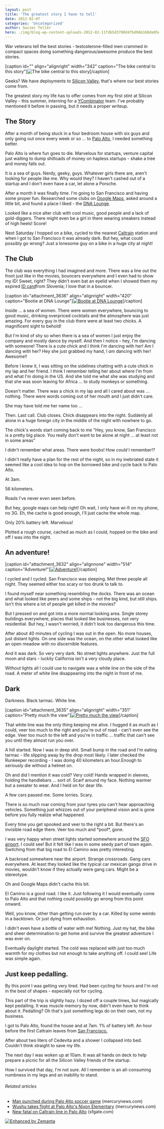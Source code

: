 ```yaml
---
layout: post
title: 'The greatest story I have to tell'
date: 2012-02-07
categories: 'Uncategorized'
author: Swizec Teller
hero: ./img/blog-wp-content-uploads-2012-02-11fdb5d3700d4fbd96b168de05ed2c21_77.jpg
---
```

War veterans tell the best stories - testosterone-filled men crammed in compact spaces doing something dangerous/awesome produce the best stories.



\[caption id="" align="alignright" width="342" caption="The bike central to this story"]![The bike central to this story](./img/blog-wp-content-uploads-2012-02-11fdb5d3700d4fbd96b168de05ed2c21_77.jpg "The bike central to this story")\[/caption]



Geeks? We have deployments to [Silicon Valley](<http://maps.google.com/maps?ll=37.37,-122.04&spn=1.0,1.0&q=37.37,-122.04 (Silicon%20Valley)&t=h> "Silicon Valley"), that's where our best stories come from.



The greatest story my life has to offer comes from my first stint at Silicon Valley - this summer, interning for a [YCombinator](http://www.ycombinator.com "Y Combinator") team. I've probably mentioned it before in passing, but it needs a proper writeup.

## The Story

After a month of being stuck in a four bedroom house with six guys and only going out once every week or so ... to [Palo Alto](<http://maps.google.com/maps?ll=37.4291666667,-122.138055556&spn=0.1,0.1&q=37.4291666667,-122.138055556 (Palo%20Alto%2C%20California)&t=h> "Palo Alto, California"), I needed something better.



Palo Alto is where fun goes to die. Marvelous for startups, venture capital just waiting to dump shitloads of money on hapless startups - shake a tree and money falls out.



It is a sea of guys. Nerdy, geeky, guys. Whatever girls there are, aren't looking for people like me. Why would they? I haven't cashed out of a startup and I don't even have a car, let alone a Porsche.



After a month it was finally time. I'm going to San Francisco and having some proper fun. Researched some clubs on [Google Maps](http://maps.google.com "Google Maps"), asked around a little bit, and found a place I liked - the [DNA Lounge](<http://maps.google.com/maps?ll=37.7710083333,-122.412694444&spn=0.01,0.01&q=37.7710083333,-122.412694444 (DNA%20Lounge)&t=h> "DNA Lounge").



Looked like a nice alter club with cool music, good people and a lack of gold-diggers. There might even be a girl in there wearing sneakers instead of high heels! Score!



Next Saturday I hopped on a bike, cycled to the nearest [Caltrain](http://en.wikipedia.org/wiki/Caltrain "Caltrain") station and when I got to San Francisco it was already dark. But hey, what could possibly go wrong? Just a lonesome guy on a bike in a huge city at night!

## The Club

The club was everything I had imagined and more. There was a line out the front just like in the movies, bouncers everywhere and I even had to show my ID! Sweet, right? They didn't even bat an eyelid when I showed them my expired [ID card](http://en.wikipedia.org/wiki/Identity_document "Identity document")from Slovenia; I love that in a bouncer.



\[caption id="attachment_3636" align="alignright" width="420" caption="Bootie at DNA Lounge"][![Bootie at DNA Lounge](http://swizec.com/blog/wp-content/uploads/2012/02/1074032723_aJTtC-M.jpeg "Bootie at DNA Lounge")](./img/blog-wp-content-uploads-2012-02-1074032723_aJTtC-M.jpg)\[/caption]



Inside ... a sea of women. There were women everywhere, bouncing to good music, drinking overpriced cocktails and the atmosphere was just amazing. For every guy in the club there were at least two chicks. A magnificent sight to behold!



But I'm kind of shy so when there is a sea of women I just enjoy the company and mostly dance by myself. And then I notice - hey, I'm dancing with someone! There is a cute chick and I think I'm dancing with her! Am I dancing with her? Hey she just grabbed my hand, I _am_ dancing with her! Awesome!!



Before I knew it, I was sitting on the sidelines chatting with a cute chick in my lap and her friend. I think I remember telling her about where I'm from and what I'm doing in the US. And she told me what she was studying and that she was soon leaving for Africa ... to study monkeys or something.



Doesn't matter. There was a chick in my lap and all I cared about was ... nothing. There were words coming out of her mouth and I just didn't care.



She may have told me her name too ...



Then. Last call. Club closes. Chick disappears into the night. Suddenly all alone in a huge foreign city in the middle of the night with nowhere to go.



The chick's words start coming back to me "Hey, you know, San Francisco is a pretty big place. You really don't want to be alone at night ... at least not in some areas"



I didn't remember what areas. There were boobs! How _could_ I remember!?



I didn't really have a plan for the rest of the night, so in my inebriated state it seemed like a cool idea to hop on the borrowed bike and cycle back to Palo Alto.



At 3am.



56 kilometers.



Roads I've never even seen before.



But hey, google maps can help right! Oh wait, I only have wi-fi on my phone, no 3G. Eh, the cache is good enough, I'll just cache the whole map.



Only 20% battery left. Marvelous!



Plotted a rough course, cached as much as I could, hopped on the bike and off I was into the night.

## An adventure!

\[caption id="attachment_3632" align="alignnone" width="514" caption="Adventure!"][![Adventure!](http://swizec.com/blog/wp-content/uploads/2012/02/Screen-Shot-2012-02-07-at-4.47.27-PM.png "Adventure!")](./img/blog-wp-content-uploads-2012-02-Screen-Shot-2012-02-07-at-4.47.27-PM.png)\[/caption]



I cycled and I cycled. San Francisco was sleeping. Met three people all night. They seemed either too scary or too drunk to talk to.



I found myself near something resembling the docks. There was an ocean and what looked like peers and some ships - not the big kind, but still ships. Isn't this where a lot of people get killed in the movies?



But I pressed on and got into a more normal looking area. Single storey buildings everywhere, places that looked like businesses, not very residential. But hey, I wasn't worried, it didn't look too dangerous this time.



After about 40 minutes of cycling I was out in the open. No more houses, just distant lights. On one side was the ocean, on the other what looked like an open meadow with no discernible features.



And it was dark. So very very dark. No street lights anywhere. Just the full moon and stars - luckily California isn't a very cloudy place.



Without lights all I could use to navigate was a white line on the side of the road. A meter of white line disappearing into the night in front of me.

## Dark

Darkness. Black tarmac. White line.



\[caption id="attachment_3635" align="alignright" width="351" caption="Pretty much the view"][![Pretty much the view](http://swizec.com/blog/wp-content/uploads/2012/02/IMGP2951_thumb1.jpeg "Pretty much the view")](./img/blog-wp-content-uploads-2012-02-IMGP2951_thumb1.jpg)\[/caption]



That white line was the only thing keeping me alive. I hugged it as much as I could, veer too much to the right and you're out of road - can't even see the edge. Veer too much to the left and you're in traffic ... traffic that can't see you until they almost run you over.



A hill started. Now I was in deep shit. Small bump in the road and I'm eating tarmac - life slipping away by the drop most likely. I later checked the Runkeeper recording - I was doing 40 kilometers an hour.Enough to seriously die without a helmet on.



Oh and did I mention it was cold? Very cold! Hands wrapped in sleeves, holding the handlebars ... sort of. Scarf around my face. Nothing warmer but a sweater to wear. And I held on for dear life.



A few cars passed me. Some lorries. Scary.



There is so much roar coming from your tyres you can't hear approaching vehicles. Something just whizzes out of your peripheral vision and is gone before you fully realize what happened.



Every time you get spooked and veer to the right a bit. But there's an invisible road edge there. Veer too much and \*poof\*, gone.



I was very happy when street lights started somewhere around the [SFO airport](<http://maps.google.com/maps?ll=37.6188888889,-122.375&spn=0.03,0.03&q=37.6188888889,-122.375 (San%20Francisco%20International%20Airport)&t=h> "San Francisco International Airport"). I could see! But it felt like I was in some seedy part of town again. Switching from that big road to El Camino was pretty interesting.



A backroad somewhere near the airport. Strange crossroads. Gang cars everywhere. At least they looked like the typical car mexican gangs drive in movies, wouldn't know if they actually were gang cars. Might be a stereotype.



Oh and Google Maps didn't cache this bit.



El Camino is a good road. I like it. Just following it I would eventually come to Palo Alto and that nothing could possibly go wrong from this point onward.



Well, you know, other than getting run over by a car. Killed by some weirdo in a backtown. Or just dying from exhaustion.



I didn't even have a bottle of water with me! Nothing. Just my hat, the bike and sheer determination to get home and survive the greatest adventure I was ever on.



Eventually daylight started. The cold was replaced with just too much warmth for my clothes but not enough to take anything off. I could see! Life was simple again.

## Just keep pedalling.

By this point I was getting very tired. Had been cycling for hours and I'm not in the best of shapes - especially not for cycling.



This part of the trip is slightly hazy. I dozed off a couple times, but magically kept pedalling. It was muscle memory by now, didn't even have to think about it. Pedalling? Oh that's just something legs do on their own, not my business.



I got to Palo Alto, found the house and at 7am. 1% of battery left. An hour before the first Caltrain leaves from [San Francisco.](<http://maps.google.com/maps?ll=37.7793,-122.4192&spn=0.1,0.1&q=37.7793,-122.4192 (San%20Francisco)&t=h> "San Francisco")



After about two liters of Cedevita and a shower I collapsed into bed. Couldn't think straight to save my life.



The next day I was woken up at 10am. It was all hands on deck to help prepare a picnic for all the Silicon Valley friends of the startup.



How I survived that day, I'm not sure. All I remember is an all-consuming numbness in my legs and an inability to stand.

###### Related articles

- [Man punched during Palo Alto soccer game](http://www.mercurynews.com/breaking-news/ci_19906706) (mercurynews.com)
- [Wushu takes flight at Palo Alto's Nixon Elementary](http://www.mercurynews.com/peninsula/ci_19741327) (mercurynews.com)
- [New fatal on Caltrain line in Palo Alto](http://www.sfgate.com/cgi-bin/article.cgi?f=/c/a/2011/11/26/BA2L1M4JH5.DTL) (sfgate.com)

[![Enhanced by Zemanta](http://img.zemanta.com/zemified_e.png?x-id=f5c50df4-886a-4fc9-a03d-118a1963b574)](http://www.zemanta.com/ "Enhanced by Zemanta")
